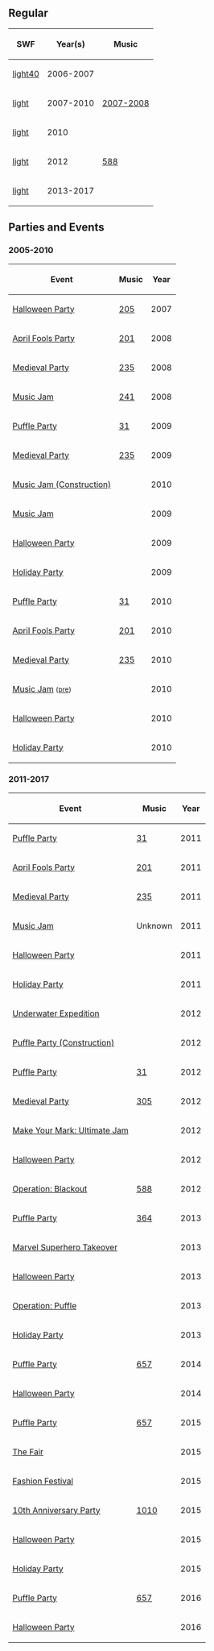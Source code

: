 

==Regular==
{|class="wikitable" border="1" style="margin: auto;" 
!SWF!!Year(s)!!Music
|-
|[[Media:ArtworkRoomsLight40.swf|light40]]||2006-2007||{{n/a}}
|-
|[[Media:Lighthouse2007.swf|light]]||2007-2010||[http://archives.clubpenguinwiki.info/swf.cpcheats.info/music/Old%20Lighthouse%20Music.swf 2007-2008]
|-
|[[Media:RoomsLight-January2010.swf|light]]||2010||{{n/a|?}}
|-
|[[Media:LightCurrent.swf|light]]||2012||[[Media:Music588.swf|588]]
|-
|[[Media:RoomsLight-Feb2013.swf|light]]||2013-2017||{{n/a|?}}
|}

==Parties and Events==
===2005-2010===
<center>
{|class="wikitable" border="1"
!Event
!Music
!Year
|-
|[[Media:RoomsLight-HalloweenParty2007.swf|Halloween Party]]||[[Media:Music205.swf|205]]||2007
|-
|[[Media:ArtworkRooms0328Light46.swf|April Fools Party]]||[[Media:Music201.swf|201]]||2008
|-
|[[Media:Rooms0516Light50.swf|Medieval Party]]||[[Media:Music235.swf|235]]||2008
|-
|[[Media:RoomsLight-MusicJam2008.swf|Music Jam]]||[[Media:Music241.swf|241]]||2008
|-
|[http://archives.clubpenguinwiki.info/swf.cpcheats.info/rooms/2009/puffle_party_febuary_2009/0220light.swf Puffle Party]||[[Media:Music31.swf|31]]||2009
|-
|[http://archives.clubpenguinwiki.info/swf.cpcheats.info/rooms/2009/medieval_party_2009/light.swf Medieval Party]||[[Media:Music235.swf|235]]||2009
|-
|[http://archives.clubpenguinwiki.info/swf.cpcheats.info/rooms/2009/music_jam_july_2009/construction/light.swf Music Jam (Construction)]||{{n/a}}||2010
|-
|[http://archives.clubpenguinwiki.info/swf.cpcheats.info/rooms/2009/music_jam_july_2009/light.swf Music Jam]||{{n/a|?}}||2009
|-
|[[Media:HalloweenParty2009RoomsLight.swf|Halloween Party]]||{{n/a}}||2009
|-
|[http://archives.clubpenguinwiki.info/swf.cpcheats.info/rooms/2009/christmas_december_2009/main_party/rooms/light.swf Holiday Party]||{{n/a|?}}||2009
|-
|[http://archives.clubpenguinwiki.info/swf.cpcheats.info/rooms/2010/puffle_party_febuary/light.swf Puffle Party]||[[Media:Music31.swf|31]]||2010
|-
|[http://archive.clubpenguinwiki.info/swf.cpcheats.info/rooms/2010/april_fools_party_april/light.swf April Fools Party]||[[Media:Music201.swf|201]]||2010
|-
|[http://archives.clubpenguinwiki.info/swf.cpcheats.info/rooms/2010/medieval_party_may/light.swf Medieval Party]||[[Media:Music235.swf|235]]||2010
|-
|[[Media:RoomsLight-MusicJam2010.swf|Music Jam]] <small>([[Media:RoomsLight-MusicJam2010Pre.swf|pre]])</small>||{{n/a|?}}||2010
|-
|[[Media:HalloweenParty2009RoomsLight.swf|Halloween Party]]||{{n/a}}||2010
|-
|[[Media:HolidayParty2010Light.swf|Holiday Party]]||{{n/a}}||2010
|}</center>

===2011-2017===
<center>
{|class="wikitable" border="1"
!Event
!Music
!Year
|-
|[[Media:PuffleParty2011Light.swf|Puffle Party]]||[[Media:Music31.swf|31]]||2011
|-
|[[Media:AprilFools%27Party2011Light.swf|April Fools Party]]||[[Media:Music201.swf|201]]||2011
|-
|[[Media:MedievalParty2011Light.swf|Medieval Party]]||[[Media:Music235.swf|235]]||2011
|-
|[[Media:MusicJam2011Light.swf|Music Jam]]||Unknown||2011
|-
|[[Media:HalloweenParty2011Light.swf|Halloween Party]]||{{n/a}}||2011
|-
|[[Media:HolidayParty2011Light1.swf|Holiday Party]]||{{n/a}}||2011
|-
|[[Media:UnderwaterExpeditionLight.swf|Underwater Expedition]]||{{n/a}}||2012
|-
|[[Media:PuffleParty2012ConstLight.swf|Puffle Party (Construction)]]||{{n/a}}||2012
|-
|[[Media:PuffleParty2012Light.swf|Puffle Party]]||[[Media:Music31.swf|31]]||2012
|-
|[[Media:MedievalParty2012light.swf|Medieval Party]]||[[Media:Music305.swf|305]]||2012
|-
|[[Media:UltimateJamLight.swf|Make Your Mark: Ultimate Jam]]||{{n/a}}||2012
|-
|[[Media:HalloweenParty2012Lighthouse.swf|Halloween Party]]||{{n/a}}||2012
|-
|[[Media:BlackoutLight.swf|Operation: Blackout]]||[[Media:Music588.swf|588]]||2012
|-
|[[Media:RoomsLight-PuffleParty2013.swf|Puffle Party]]||[[Media:Music364.swf|364]]||2013
|-
|[[Media:RoomsLight-Marvel2013.swf|Marvel Superhero Takeover]]||{{n/a}}||2013
|-
|[[Media:RoomsLight-HalloweenParty2013.swf|Halloween Party]]||{{n/a}}||2013
|-
|[[Media:OperationPuffleRoomsLight.swf|Operation: Puffle]]||{{n/a}}||2013
|-
|[[Media:RoomsLight-HolidayParty2013.swf|Holiday Party]]||{{n/a}}||2013
|-
|[[Media:RoomsLight-PuffleParty2014.swf|Puffle Party]]||[[Media:Music657.swf|657]]||2014
|-
|[[Media:RoomsLight-HalloweenParty2014.swf|Halloween Party]]||{{n/a}}||2014
|-
|[[Media:RoomsLight-PuffleParty2015.swf|Puffle Party]]||[[Media:Music657.swf|657]]||2015
|-
|[[Media:RoomsLight-TheFair2015.swf|The Fair]]||{{n/a}}||2015
|-
|[[Media:RoomsLight-TheFair2015.swf|Fashion Festival]]||{{n/a}}||2015
|-
|[[Media:10thAnniversaryPartyLighthouse.swf|10th Anniversary Party]]||[[Media:Music1010.swf|1010]]||2015
|-
|[[Media:Hallo15_light.swf|Halloween Party]]||{{n/a}}||2015
|-
|[[Media:RoomsLight-HolidayParty2015.swf|Holiday Party]]||{{n/a}}||2015
|-
|[[Media:RoomsLight-PuffleParty2016.swf|Puffle Party]]||[[Media:Music657.swf|657]]||2016
|-
|[[Media:Hallo15_light.swf|Halloween Party]]||{{n/a}}||2016
|}</center>

{{Places}}